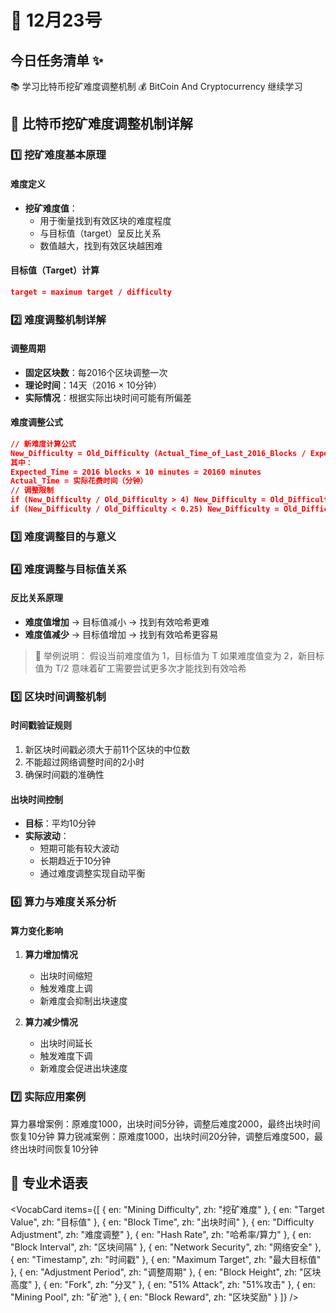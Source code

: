 
# 📅 12月23号

## 今日任务清单 ✨

<Logbook>
      <Logbook.TaskItem isComplete={true}>📚 学习比特币挖矿难度调整机制</Logbook.TaskItem>
      <Logbook.TaskItem isComplete={true}>💰 BitCoin And Cryptocurrency 继续学习</Logbook.TaskItem>
</Logbook>

## 🔗 比特币挖矿难度调整机制详解

### 1️⃣ 挖矿难度基本原理

#### 难度定义
- **挖矿难度值**：
  - 用于衡量找到有效区块的难度程度
  - 与目标值（target）呈反比关系
  - 数值越大，找到有效区块越困难

#### 目标值（Target）计算
```json
target = maximum target / difficulty
```

### 2️⃣ 难度调整机制详解

#### 调整周期
- **固定区块数**：每2016个区块调整一次
- **理论时间**：14天（2016 × 10分钟）
- **实际情况**：根据实际出块时间可能有所偏差

#### 难度调整公式

```json
// 新难度计算公式
New_Difficulty = Old_Difficulty (Actual_Time_of_Last_2016_Blocks / Expected_Time)
其中：
Expected_Time = 2016 blocks × 10 minutes = 20160 minutes
Actual_Time = 实际花费时间（分钟）
// 调整限制
if (New_Difficulty / Old_Difficulty > 4) New_Difficulty = Old_Difficulty 4
if (New_Difficulty / Old_Difficulty < 0.25) New_Difficulty = Old_Difficulty 0.25
```

### 3️⃣ 难度调整目的与意义

<TreeNode label="难度调整的主要目的">
  <TreeNode label="稳定出块时间">
    <TreeNode label="维持10分钟平均出块间隔" />
    <TreeNode label="确保交易确认的可预测性" />
    <TreeNode label="平衡网络负载" />
  </TreeNode>
  <TreeNode label="保障网络安全">
    <TreeNode label="防止区块生成过快导致分叉" />
    <TreeNode label="避免算力波动对网络的影响" />
    <TreeNode label="维持51%攻击的成本" />
  </TreeNode>
</TreeNode>

### 4️⃣ 难度调整与目标值关系

#### 反比关系原理
- **难度值增加** → 目标值减小 → 找到有效哈希更难
- **难度值减少** → 目标值增加 → 找到有效哈希更容易

> 🌟 举例说明：
> 假设当前难度值为 1，目标值为 T
> 如果难度值变为 2，新目标值为 T/2
> 意味着矿工需要尝试更多次才能找到有效哈希

### 5️⃣ 区块时间调整机制

#### 时间戳验证规则
1. 新区块时间戳必须大于前11个区块的中位数
2. 不能超过网络调整时间的2小时
3. 确保时间戳的准确性

#### 出块时间控制
- **目标**：平均10分钟
- **实际波动**：
  - 短期可能有较大波动
  - 长期趋近于10分钟
  - 通过难度调整实现自动平衡

### 6️⃣ 算力与难度关系分析

#### 算力变化影响
1. **算力增加情况**
   - 出块时间缩短
   - 触发难度上调
   - 新难度会抑制出块速度

2. **算力减少情况**
   - 出块时间延长
   - 触发难度下调
   - 新难度会促进出块速度

### 7️⃣ 实际应用案例

<Logbook>
      <Logbook.TaskItem isComplete={true}>
        算力暴增案例：原难度1000，出块时间5分钟，调整后难度2000，最终出块时间恢复10分钟
      </Logbook.TaskItem>
      <Logbook.TaskItem isComplete={true}>
        算力锐减案例：原难度1000，出块时间20分钟，调整后难度500，最终出块时间恢复10分钟
      </Logbook.TaskItem>
</Logbook>

## 📝 专业术语表

<VocabCard items={[
  { en: "Mining Difficulty", zh: "挖矿难度" },
  { en: "Target Value", zh: "目标值" },
  { en: "Block Time", zh: "出块时间" },
  { en: "Difficulty Adjustment", zh: "难度调整" },
  { en: "Hash Rate", zh: "哈希率/算力" },
  { en: "Block Interval", zh: "区块间隔" },
  { en: "Network Security", zh: "网络安全" },
  { en: "Timestamp", zh: "时间戳" },
  { en: "Maximum Target", zh: "最大目标值" },
  { en: "Adjustment Period", zh: "调整周期" },
  { en: "Block Height", zh: "区块高度" },
  { en: "Fork", zh: "分叉" },
  { en: "51% Attack", zh: "51%攻击" },
  { en: "Mining Pool", zh: "矿池" },
  { en: "Block Reward", zh: "区块奖励" }
]} />
